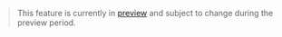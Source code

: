 > This feature is currently in [preview](/resources/product-launch-stages#preview) and subject to change during the preview period.
